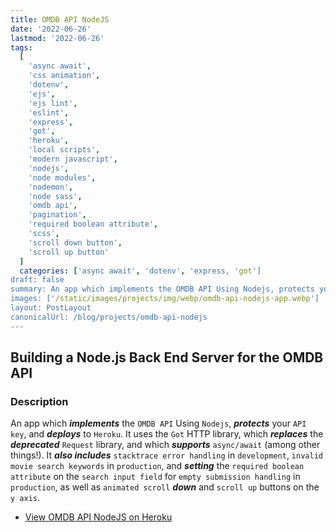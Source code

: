 ```yaml
---
title: OMDB API NodeJS
date: '2022-06-26'
lastmod: '2022-06-26'
tags:
  [
    'async await',
    'css animation',
    'dotenv',
    'ejs',
    'ejs lint',
    'eslint',
    'express',
    'got',
    'heroku',
    'local scripts',
    'modern javascript',
    'nodejs',
    'node modules',
    'nodemon',
    'node sass',
    'omdb api',
    'pagination',
    'required boolean attribute',
    'scss',
    'scroll down button',
    'scroll up button'
  ]
  categories: ['async await', 'dotenv', 'express, 'got']
draft: false
summary: An app which implements the OMDB API Using Nodejs, protects your API key, and deploys to Heroku.
images: ['/static/images/projects/img/webp/omdb-api-nodejs-app.webp']
layout: PostLayout
canonicalUrl: /blog/projects/omdb-api-nodejs
---
```


## Building a Node.js Back End Server for the OMDB API

### Description

An app which **_implements_** the `OMDB API` Using `Nodejs`, **_protects_** your `API key`, and **_deploys_** to `Heroku`. It uses the `Got` HTTP library, which **_replaces_** the **_deprecated_** `Request` library, and which **_supports_** `async/await` (among other things!). It **_also includes_** `stacktrace error handling` in `development`, `invalid movie search keywords` in `production`, and **_setting_** the `required boolean attribute` on the `search input field` for `empty submission handling` in `production`, as well as `animated scroll` **_down_** and `scroll up` buttons on the `y axis`.

- [View OMDB API NodeJS on Heroku](https://omdb-api-nodejs.herokuapp.com/)
